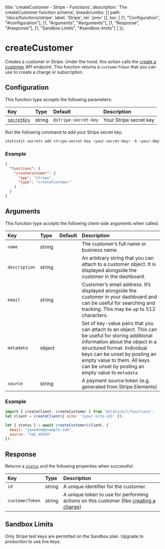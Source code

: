 
  title: 'createCustomer - Stripe - Functions',
  description: 'The createCustomer function schema',
  breadcrumbs: [{
    path: '/docs/functions/stripe',
    label: 'Stripe',
    rel: 'prev'
  }],
  toc: [
    [1, "Configuration", "#configuration"],
    [1, "Arguments", "#arguments"],
    [1, "Response", "#response"],
    [1, "Sandbox Limits", "#sandbox-limits"]
  ]
});

# createCustomer

Creates a customer in Stripe. Under the hood, this action calls the [create a customer](https://stripe.com/docs/api/customers/create) API endpoint. This function returns a `customerToken` that you can use to create a charge or subscription.

## Configuration

This function type accepts the following parameters:

| Key                        | Type                     | Default                        | Description                                                  |
| :------------------------- | :----------------------- | :----------------------------- | :----------------------------------------------------------- |
| [`secretKey`](/docs/functions/stripe#secret-key)       | string                   | `@stripe-secret-key`           | Your Stripe secret key                                      |

Run the following command to add your Stripe secret key:

```bash
statickit secrets add stripe-secret-key <your-secret-key> -k <your-deploy-key>
```

### Example

```json
{
  "functions": {
    "createCustomer": {
      "app": "stripe",
      "type": "createCustomer"
    }
  }
}
```

## Arguments

This function type accepts the following client-side arguments when called:

| Key                        | Type                     | Default                        | Description                                                  |
| :------------------------- | :----------------------- | :----------------------------- | :----------------------------------------------------------- |
| `name`                     | string                   |                                | The customer’s full name or business name.                             |
| `description`              | string                   |                                | An arbitrary string that you can attach to a customer object. It is displayed alongside the customer in the dashboard.                             |
| `email`                    | string                   |                                | Customer’s email address. It’s displayed alongside the customer in your dashboard and can be useful for searching and tracking. This may be up to 512 characters. |
| `metadata`                 | object                   |                                | Set of key-value pairs that you can attach to an object. This can be useful for storing additional information about the object in a structured format. Individual keys can be unset by posting an empty value to them. All keys can be unset by posting an empty value to `metadata`. |
| `source`                   | string                   |                                | A payment source token (e.g. generated from Stripe Elements) |

### Example

```js
import { createClient, createCustomer } from '@statickit/functions';
let client = createClient({ site: '{your-site-id}' });

let { status } = await createCustomer(client, {
  email: "janedoe@example.com",
  source: "tok_XXXXX"
});
```

## Response

Returns a [`status`](/docs/functions#responses) and the following properties when successful:

| Key                        | Type                     |  Description                                                 |
| :------------------------- | :----------------------- | :----------------------------------------------------------- |
| `id`                       | string                   | A unique identifier for the customer.                        |
| `customerToken`            | string                   | A unique token to use for performing actions on this customer (like [creating a charge](/docs/functions/stripe/create-charge)) |

## Sandbox Limits

Only Stripe test keys are permitted on the Sandbox plan. Upgrade to production to use live keys.
